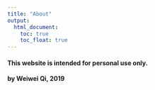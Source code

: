 ```yaml
---
title: "About"
output: 
  html_document:
    toc: true
    toc_float: true
---
```



#### This website is intended for personal use only. 

**by Weiwei Qi, 2019**